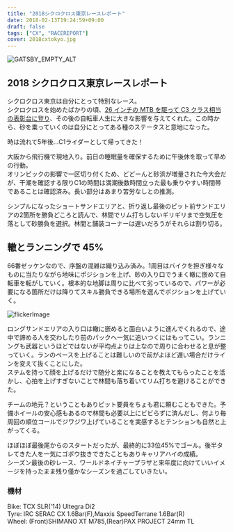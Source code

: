 ---
title: "2018シクロクロス東京レースレポート"
date: 2018-02-13T19:24:59+09:00
draft: false
tags: ["CX", "RACEREPORT"]
cover: 2018cxtokyo.jpg
---

![GATSBY_EMPTY_ALT](2018cxtokyo.jpg)

## 2018 シクロクロス東京レースレポート

シクロクロス東京は自分にとって特別なレース。\
シクロクロスを始めたばかりの頃、[26 インチの MTB を駆って C3 クラス相当の表彰台に登り](https://www.cyclowired.jp/image/node/101217)、その後の自転車人生に大きな影響を与えてくれた。この時から、砂を乗っていくのは自分にとってある種のステータスと意地になった。

時は流れて5年後…C1ライダーとして帰ってきた！

大阪から飛行機で現地入り。前日の睡眠量を確保するために午後休を取って早めの行動。\
オリンピックの影響で一区切り付くため、どどーんと砂浜が増量された今大会だが、干潮を確認する限りC1の時間は満潮後数時間立った最も乗りやすい時間帯であることは確認済み。長い部分はあまり苦労なしとの推測。

シンプルになったショートサンドエリアと、折り返し最後のピット前サンドエリアの2箇所を勝負どころと読んで、林間でリム打ちしないギリギリまで空気圧を落として砂勝負を選択。林間と舗装コーナーは遅いだろうがそれらは割り切る。

## 轍とランニングで 45%

66番ゼッケンなので、序盤の混雑は織り込み済み。1周目はバイクを担ぎ様々なものに当たりながら地味にポジションを上げ、砂の入り口でうまく轍に嵌めて自転車を転がしていく。根本的な地脚は周りに比べて劣っているので、パワーが必要になる箇所だけは降りてスキル勝負できる場所を選んでポジションを上げていく。

![flickerImage](https://farm5.staticflickr.com/4766/40197453141_706cb9fc6a_c.jpg)

ロングサンドエリアの入り口は轍に嵌めると面白いように進んでくれるので、途中で諦める人を交わしたり前のパックへ一気に追いつくにはもってこい。ランニングも武器というほどではないが平均点よりは上なので周りに合わせると息が整っていく。ランのペースを上げることは難しいので前がよほど遅い場合だけラインを変えて抜くことにした。\
ステムを持って顔を上げるだけで随分と楽になることを教えてもらったことを活かし、心拍を上げすぎないことで林間も落ち着いてリム打ちを避けることができた。

チームの地元？ということもありピット要員をちょも君に頼むこともできた。予備ホイールの安心感もあるので林間も必要以上にビビらずに済んだし、何より毎周回の順位コールでジワジワ上げていることを実感するとテンションも自然と上がってくる。

ほぼほぼ最後尾からのスタートだったが、最終的に33位45%でゴール。後半タレてきた人を一気にゴボウ抜きできたこともありキャリアハイの成績。\
シーズン最後の砂レース、ワールドネイチャープラザと来年度に向けていいイメージを持ったまま残り僅かなシーズンを過ごしていきたい。

### 機材

Bike: TCX SLR('14) Ultegra Di2\
Tyre: IRC SERAC CX 1.6Bar(F),Maxxis SpeedTerrane 1.6Bar(R)\
Wheel: (Front)SHIMANO XT M785,(Rear)PAX PROJECT 24mm TL
